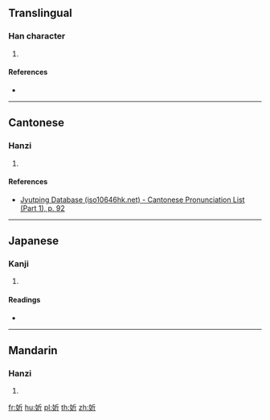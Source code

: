 {{character info/new}}
==Translingual==

===Han character===
{{Han char|rn=38|rad=女|as=04|sn=7|four=42421|canj=VHML|ids=⿰女斤}}

# {{defn|Han|sort=女04}}

====References====
* {{Han ref|kx=0257.010|dkj=06101|dj=0521.140|hdz=21031.080|uh=59A1|ud=22945|bh=CABB|bd=51899}}

----

==Cantonese==

===Hanzi===
{{yue-hanzi|jyut=[[jan1]]|y=yan1}}

# {{defn|lang=yue|sort=女04}}

====References====
* [http://www.iso10646hk.net/jp/document/download.jsp Jyutping Database (iso10646hk.net) - Cantonese Pronunciation List (Part 1), p. 92]

----

==Japanese==

===Kanji===
{{ja-kanji|grade=|rs=女04}}

# {{defn|lang=ja|sort=女04}}

====Readings====
* {{ja-readings|on=[[きん]] (kin), [[こん]] (kon)|kun=}}

----

==Mandarin==

===Hanzi===
{{cmn-hanzi|pin=[[xīn]] ([[xin1]])|wg=hsin<sup>1</sup>}}

# {{defn|lang=cmn|sort=女04}}

[[fr:妡]]
[[hu:妡]]
[[pl:妡]]
[[th:妡]]
[[zh:妡]]